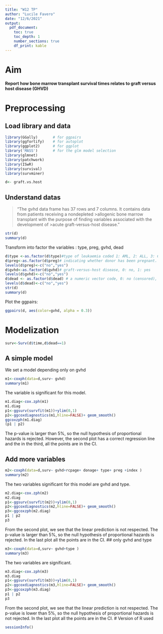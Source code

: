 ```yaml
---
title: "W12 TP"
author: "Lucile Favero"
date: "12/6/2021"
output: 
  pdf_document:
    toc: true
    toc_depth: 1
    number_sections: true
    df_print: kable
---
```

# Aim
**Report how bone marrow transplant survival times relates to graft versus host disease (GHVD)**

# Preprocessing 
## Load library and data
```r
library(GGally)       # for ggpairs
library(ggfortify)    # for autoplot
library(ggplot2)      # for ggplot
library('MASS')       # for the glm model selection 
library(glmnet)
library(patchwork)
library(ISwR)
library(survival)
library(survminer)

d<- graft.vs.host
```
## Understand datas
 
 >"The gvhd data frame has 37 rows and 7 columns. It contains data from patients receiving a nondepleted >allogenic bone marrow transplant with the purpose of finding variables associated with the development of >acute graft-versus-host disease."
 
```r
str(d)
summary(d)
```
Transform into factor the variables : type, preg, gvhd, dead
```r
d$type <-as.factor(d$type)#type of leukaemia coded 1: AML, 2: ALL, 3: CML for acute myeloid, acute lymphatic, and chronic myeloid leukaemia.
d$preg<-as.factor(d$preg)# indicating whether donor has been pregnant. 0: no, 1: yes.``
levels(d$preg)<-c("no","yes")
d$gvhd<-as.factor(d$gvhd)# graft-versus-host disease, 0: no, 1: yes
levels(d$gvhd)<-c("no","yes")
d$dead <- as.factor(d$dead) # a numeric vector code, 0: no (censored), 1: yes
levels(d$dead)<-c("no","yes")
str(d)
summary(d)
```
Plot the ggpairs:
```r
ggpairs(d, aes(color=gvhd, alpha = 0.3))
```

# Modelization 

```r
surv<-Surv(d$time,d$dead==1)
```

## A simple model
We set a model depending only on gvhd
```r
m1<-coxph(data=d,surv~ gvhd)
summary(m1)
```

The variable is significant for this model.
```r
m1.diag<-cox.zph(m1)
m1.diag
p1<-ggsurv(survfit(m1))+ylim(0,1)
p2<-ggcoxdiagnostics(m1,hline=FALSE)+ geom_smooth()
ggcoxzph(m1.diag)
(p1 | p2)
```
The p-value is larger than 5%, so the null hypothesis of proportional hazards is rejected.
However, the second plot has a correct regression line and the in the third, all the points are in the CI.


## Add more variables
```r
m2<-coxph(data=d,surv~ gvhd+rcpage+ donage+ type+ preg +index )
summary(m2)
```

The two variables significant for this model are gvhd and type.
```r
m2.diag<-cox.zph(m2)
m2.diag
p1<-ggsurv(survfit(m2))+ylim(0,1)
p2<-ggcoxdiagnostics(m2,hline=FALSE)+ geom_smooth()
p3<-ggcoxzph(m2.diag)
p1 | p2
p3
```
From the second plot, we see that the linear prediction is not respected.
The p-value is larger than 5%, so the null hypothesis of proportional hazards is rejected.
In the last plot all the points are in the CI.
## only gvhd and type
```r
m3<-coxph(data=d,surv~ gvhd+type )
summary(m3)
```
The two variables are significant. 
```r
m3.diag<-cox.zph(m3)
m3.diag
p1<-ggsurv(survfit(m3))+ylim(0,1)
p2<-ggcoxdiagnostics(m3,hline=FALSE)+ geom_smooth()
p3<-ggcoxzph(m3.diag)
p1 | p2
p3
```
From the second plot, we see that the linear prediction is not respected.
The p-value is lower than 5%, so the null hypothesis of proportional hazards is not rejected.
In the last plot all the points are in the CI.
# Version of R used 
```r
sessionInfo()
```
